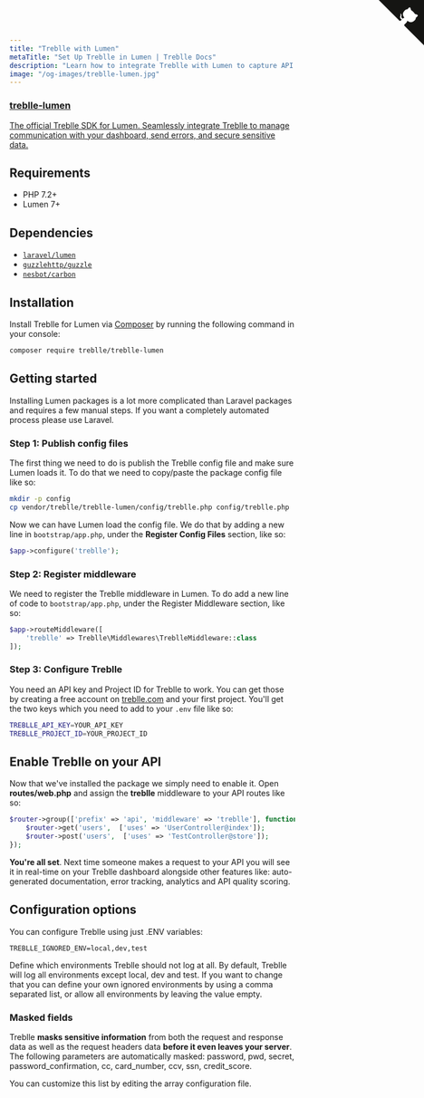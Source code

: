 ```yaml
---
title: "Treblle with Lumen"
metaTitle: "Set Up Treblle in Lumen | Treblle Docs"
description: "Learn how to integrate Treblle with Lumen to capture API requests, track errors, and enhance security. Follow our step-by-step setup guide to get started today."
image: "/og-images/treblle-lumen.jpg"
---
```


<div class="max-w-full mx-auto shadow-lg rounded-lg overflow-hidden">
  <a href="https://github.com/Treblle/treblle-lumen" title="View source on GitHub" aria-label="View source on GitHub" class="relative no-underline">
    <div>
      <svg width="80" height="80" viewBox="0 0 250 250" style="fill:#151513; color:#fff; position: absolute; top: 0; border: 0; right: 0;" aria-hidden="true">
        <path d="M0,0 L115,115 L130,115 L142,142 L250,250 L250,0 Z"></path>
        <path d="M128.3,109.0 C113.8,99.7 119.0,89.6 119.0,89.6 C122.0,82.7 120.5,78.6 120.5,78.6 C119.2,72.0 123.4,76.3 123.4,76.3 C127.3,80.9 125.5,87.3 125.5,87.3 C122.9,97.6 130.6,101.9 134.4,103.2" fill="currentColor" style="transform-origin: 130px 106px;" class="octo-arm"></path>
        <path d="M115.0,115.0 C114.9,115.1 118.7,116.5 119.8,115.4 L133.7,101.6 C136.9,99.2 139.9,98.4 142.2,98.6 C133.8,88.0 127.5,74.4 143.8,58.0 C148.5,53.4 154.0,51.2 159.7,51.0 C160.3,49.4 163.2,43.6 171.4,40.1 C171.4,40.1 176.1,42.5 178.8,56.2 C183.1,58.6 187.2,61.8 190.9,65.4 C194.5,69.0 197.7,73.2 200.1,77.6 C213.8,80.2 216.3,84.9 216.3,84.9 C212.7,93.1 206.9,96.0 205.4,96.6 C205.1,102.4 203.0,107.8 198.3,112.5 C181.9,128.9 168.3,122.5 157.7,114.1 C157.9,116.9 156.7,120.9 152.7,124.9 L141.0,136.5 C139.8,137.7 141.6,141.9 141.8,141.8 Z" fill="currentColor" class="octo-body"></path>
      </svg>
    </div>
    <div class="grid grid-cols-4 gap-4 px-2 py-2">
      <div class="col-span-4">
      	<h3 class="text-xl font-semibold">treblle-lumen</h3>
      	<p class="text-sm font-medium">
          The official Treblle SDK for Lumen. Seamlessly integrate Treblle to manage communication with your dashboard, send errors, and secure sensitive data.
        </p>
      </div>
    </div>
  </a>
</div>

## Requirements

- PHP 7.2+
- Lumen 7+

## Dependencies

- [`laravel/lumen`](https://packagist.org/packages/laravel/lumen)
- [`guzzlehttp/guzzle`](https://packagist.org/packages/guzzlehttp/guzzle)
- [`nesbot/carbon`](https://packagist.org/packages/nesbot/carbon)

## Installation

Install Treblle for Lumen via [Composer](http://getcomposer.org/) by running the following command in your console:

```bash
composer require treblle/treblle-lumen
```

## Getting started

Installing Lumen packages is a lot more complicated than Laravel packages and requires a few manual steps. If you want a completely automated process please use Laravel.

### Step 1: Publish config files

The first thing we need to do is publish the Treblle config file and make sure Lumen loads it. To do that we need to copy/paste the package config file like so:

```bash
mkdir -p config
cp vendor/treblle/treblle-lumen/config/treblle.php config/treblle.php
```

Now we can have Lumen load the config file. We do that by adding a new line in `bootstrap/app.php`, under the **Register Config Files** section, like so:

```php
$app->configure('treblle');
```

### Step 2: Register middleware

We need to register the Treblle middleware in Lumen. To do add a new line of code to `bootstrap/app.php`, under the Register Middleware section, like so:

```php
$app->routeMiddleware([
    'treblle' => Treblle\Middlewares\TreblleMiddleware::class
]);
```

### Step 3: Configure Treblle

You need an API key and Project ID for Treblle to work. You can get those by creating a free account on [treblle.com](https://treblle.com) and your first project. You'll get the two keys which you need to add to your `.env` file like so:

```bash
TREBLLE_API_KEY=YOUR_API_KEY
TREBLLE_PROJECT_ID=YOUR_PROJECT_ID
```

## Enable Treblle on your API

Now that we've installed the package we simply need to enable it. Open **routes/web.php** and assign the **treblle** middleware to your API routes like so:

```php
$router->group(['prefix' => 'api', 'middleware' => 'treblle'], function () use ($router) {
    $router->get('users',  ['uses' => 'UserController@index']);
    $router->post('users',  ['uses' => 'TestController@store']);
});
```

**You're all set**. Next time someone makes a request to your API you will see it in real-time on your Treblle dashboard
alongside other features like: auto-generated documentation, error tracking, analytics and API quality scoring.

## Configuration options

You can configure Treblle using just .ENV variables:

```shell
TREBLLE_IGNORED_ENV=local,dev,test
```

Define which environments Treblle should not log at all. By default, Treblle will log all environments except local, dev
and test. If you want to change that you can define your own ignored environments by using a comma separated list, or
allow all environments by leaving the value empty.

### Masked fields

Treblle **masks sensitive information** from both the request and response data as well as the request headers data
**before it even leaves your server**. The following parameters are automatically masked: password, pwd, secret,
password_confirmation, cc, card_number, ccv, ssn, credit_score.

You can customize this list by editing the array configuration file.